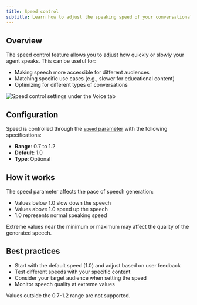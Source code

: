 ```yaml
---
title: Speed control
subtitle: Learn how to adjust the speaking speed of your conversational AI agent.
---
```


## Overview

The speed control feature allows you to adjust how quickly or slowly your agent speaks. This can be useful for:

- Making speech more accessible for different audiences
- Matching specific use cases (e.g., slower for educational content)
- Optimizing for different types of conversations

<Frame background="subtle">
  <img
    src="/assets/images/conversational-ai/speed-control.png"
    alt="Speed control settings under the Voice tab"
  />
</Frame>

## Configuration

Speed is controlled through the [`speed` parameter](/docs/api-reference/agents/create-agent#request.body.conversation_config.tts.speed) with the following specifications:

- **Range**: 0.7 to 1.2
- **Default**: 1.0
- **Type**: Optional

## How it works

The speed parameter affects the pace of speech generation:

- Values below 1.0 slow down the speech
- Values above 1.0 speed up the speech
- 1.0 represents normal speaking speed

<Note>
  Extreme values near the minimum or maximum may affect the quality of the generated speech.
</Note>

## Best practices

- Start with the default speed (1.0) and adjust based on user feedback
- Test different speeds with your specific content
- Consider your target audience when setting the speed
- Monitor speech quality at extreme values

<Warning>Values outside the 0.7-1.2 range are not supported.</Warning>
